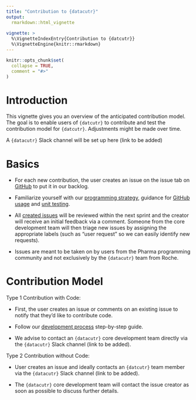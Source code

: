 ```yaml
---
title: "Contribution to {datacutr}"
output: 
  rmarkdown::html_vignette
    
vignette: >
  %\VignetteIndexEntry{Contribution to {datcutr}}
  %\VignetteEngine{knitr::rmarkdown}
---
```


```r
knitr::opts_chunk$set(
  collapse = TRUE,
  comment = "#>"
)
```

# Introduction 

This vignette gives you an overview of the anticipated contribution model.
The goal is to enable users of `{datcutr}` to contribute and test the contribution model for `{datcutr}`. Adjustments might be made over time.
 
A `{datacutr}` Slack channel will be set up here (link to be added)

# Basics
 * For each new contribution, the user creates an issue on the issue tab on [GitHub](https://github.com/pharmaverse/datcutr/issues) to put it in our backlog. 
 
 * Familiarize yourself with our [programming strategy](programming_strategy.html), guidance for [GitHub usage](git_usage.html) and [unit testing](unit_test_guidance.html).

 * All [created issues](https://github.com/pharmaverse/datcutr/issues) will be reviewed within the next sprint and the creator will receive an initial feedback via a comment. Someone from the core development team will then triage new issues by assigning the appropriate labels (such as “user request” so we can easily identify new requests).
 
 * Issues are meant to be taken on by users from the Pharma programming
 community and not exclusively by the `{datacutr}` team from Roche.

# Contribution Model

Type 1 Contribution with Code: 

 * First, the user creates an issue or comments on an existing issue to notify that they’d like to contribute code.
 
 * Follow our [development process](development_process.html) step-by-step guide.
 
 * We advise to contact an `{datacutr}` core development team directly via the `{datacutr}` Slack channel (link to be added).


Type 2 Contribution without Code: 

 * User creates an issue and ideally contacts an `{datcutr}` team member via the `{datacutr}` Slack channel (link to be added).
 
 * The `{datacutr}` core development team will contact the issue creator as soon as possible to discuss further details.




